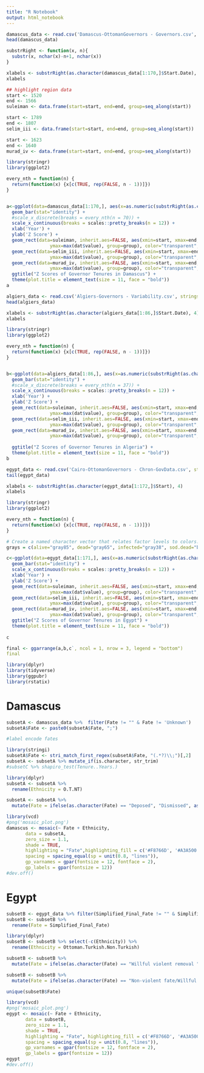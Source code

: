 ---
title: "R Notebook"
output: html_notebook
---

```{r}
damascus_data <- read.csv('Damascus-OttomanGovernors - Governors.csv', stringsAsFactors=T)
head(damascus_data)
```

```{r}
substrRight <- function(x, n){
  substr(x, nchar(x)-n+1, nchar(x))
}
```

```{r}
xlabels <- substrRight(as.character(damascus_data[1:170,]$Start.Date), 4)
xlabels
```


```{r}
## highlight region data
start <- 1520
end <- 1566
suleiman <- data.frame(start=start, end=end, group=seq_along(start))
```

```{r}
start <- 1789
end <- 1807
selim_iii <- data.frame(start=start, end=end, group=seq_along(start))
```

```{r}
start <- 1623
end <- 1640
murad_iv <- data.frame(start=start, end=end, group=seq_along(start))
```

```{r}
library(stringr)
library(ggplot2)

every_nth = function(n) {
  return(function(x) {x[c(TRUE, rep(FALSE, n - 1))]})
}


a<-ggplot(data=damascus_data[1:170,], aes(x=as.numeric(substrRight(as.character(Start.Date), 4)), y=scale(Tenure..Years.))) +
  geom_bar(stat="identity") + 
  #scale_x_discrete(breaks = every_nth(n = 70)) + 
  scale_x_continuous(breaks = scales::pretty_breaks(n = 12)) +
  xlab('Year') +
  ylab('Z Score') + 
  geom_rect(data=suleiman, inherit.aes=FALSE, aes(xmin=start, xmax=end, ymin=min(dat$value),
                ymax=max(dat$value), group=group), color="transparent", fill="green", alpha=0.3) + 
  geom_rect(data=selim_iii, inherit.aes=FALSE, aes(xmin=start, xmax=end, ymin=min(dat$value),
                ymax=max(dat$value), group=group), color="transparent", fill="red", alpha=0.3) +  
  geom_rect(data=murad_iv, inherit.aes=FALSE, aes(xmin=start, xmax=end, ymin=min(dat$value),
                ymax=max(dat$value), group=group), color="transparent", fill="orange", alpha=0.3) +
  ggtitle("Z Scores of Governor Tenures in Damascus") + 
  theme(plot.title = element_text(size = 11, face = "bold"))
a
```

```{r}
algiers_data <- read.csv('Algiers-Governors - Variability.csv', stringsAsFactors=T)
head(algiers_data)
```


```{r}
xlabels <- substrRight(as.character(algiers_data[1:86,]$Start.Date), 4)
xlabels
```

```{r}
library(stringr)
library(ggplot2)

every_nth = function(n) {
  return(function(x) {x[c(TRUE, rep(FALSE, n - 1))]})
}


b<-ggplot(data=algiers_data[1:86,], aes(x=as.numeric(substrRight(as.character(Start.Date), 4)), y=scale(Years.in.Office))) +
  geom_bar(stat="identity") + 
  #scale_x_discrete(breaks = every_nth(n = 37)) +
  scale_x_continuous(breaks = scales::pretty_breaks(n = 12)) +
  xlab('Year') +
  ylab('Z Score') + 
  geom_rect(data=suleiman, inherit.aes=FALSE, aes(xmin=start, xmax=end, ymin=min(dat$value),
                ymax=max(dat$value), group=group), color="transparent", fill="green", alpha=0.3) + 
  geom_rect(data=selim_iii, inherit.aes=FALSE, aes(xmin=start, xmax=end, ymin=min(dat$value),
                ymax=max(dat$value), group=group), color="transparent", fill="red", alpha=0.3) +  
  geom_rect(data=murad_iv, inherit.aes=FALSE, aes(xmin=start, xmax=end, ymin=min(dat$value),
                ymax=max(dat$value), group=group), color="transparent", fill="orange", alpha=0.3) +
  
  ggtitle("Z Scores of Governor Tenures in Algeria") + 
  theme(plot.title = element_text(size = 11, face = "bold"))
b
```


```{r}
egypt_data <- read.csv('Cairo-OttomanGovernors - Chron-GovData.csv', stringsAsFactors=T)
tail(egypt_data)
```



```{r}
xlabels <- substrRight(as.character(egypt_data[1:172,]$Start), 4)
xlabels
```


```{r}
library(stringr)
library(ggplot2)

every_nth = function(n) {
  return(function(x) {x[c(TRUE, rep(FALSE, n - 1))]})
}

# Create a named character vector that relates factor levels to colors.
grays = c(alive="gray85", dead="gray65", infected="gray38", sod.dead="black")

c<-ggplot(data=egypt_data[1:171,], aes(x=as.numeric(substrRight(as.character(egypt_data[1:171,]$Start), 4)), y=scale(Tenure..years.))) +
  geom_bar(stat="identity") + 
  scale_x_continuous(breaks = scales::pretty_breaks(n = 12)) +
  xlab('Year') +
  ylab('Z Score') + 
  geom_rect(data=suleiman, inherit.aes=FALSE, aes(xmin=start, xmax=end, ymin=min(dat$value),
                ymax=max(dat$value), group=group), color="transparent", fill="green", alpha=0.3) + 
  geom_rect(data=selim_iii, inherit.aes=FALSE, aes(xmin=start, xmax=end, ymin=min(dat$value),
                ymax=max(dat$value), group=group), color="transparent", fill="red", alpha=0.3) +  
  geom_rect(data=murad_iv, inherit.aes=FALSE, aes(xmin=start, xmax=end, ymin=min(dat$value),
                ymax=max(dat$value), group=group), color="transparent", fill="orange", alpha=0.3) +
  ggtitle("Z Scores of Governor Tenures in Egypt") +
  theme(plot.title = element_text(size = 11, face = "bold")) 
  
c
```


```{r fig.width=12, fig.height=7}
final <- ggarrange(a,b,c`, ncol = 1, nrow = 3, legend = "bottom")
final
```





```{r}
library(dplyr)
library(tidyverse)
library(ggpubr)
library(rstatix)

```


# Damascus


```{r}
subsetA <- damascus_data %>%  filter(Fate != "" & Fate != 'Unknown')
subsetA$Fate <- paste0(subsetA$Fate, ";")

#label encode fates

library(stringi)
subsetA$Fate <- stri_match_first_regex(subsetA$Fate, "(.*?)\\;")[,2]
subsetA <- subsetA %>% mutate_if(is.character, str_trim)
#subsetC %>% shapiro_test(Tenure..Years.)

library(dplyr)
subsetA <- subsetA %>%
  rename(Ethnicity = O.T.NT)

subsetA <- subsetA %>% 
  mutate(Fate = ifelse(as.character(Fate) == "Deposed", "Dismissed", as.character(Fate)))
```



```{r fig.width=7, fig.height=7}
library(vcd)
#png('mosaic_plot.png')
damascus <- mosaic(~ Fate + Ethnicity, 
       data = subsetA,
       zero_size = 1.1,
       shade = TRUE,
       highlighting = "Fate",highlighting_fill = c('#F8766D', '#A3A500', '#00BF7D'),
       spacing = spacing_equal(sp = unit(0.8, "lines")),
       gp_varnames = gpar(fontsize = 12, fontface = 2),
       gp_labels = gpar(fontsize = 12))
#dev.off()
```


# Egypt


```{r}
subsetB <- egypt_data %>% filter(Simplified_Final_Fate != "" & Simplified_Final_Fate != 'Unknown') %>% select(-c(Fate)) 
subsetB <- subsetB %>%
  rename(Fate = Simplified_Final_Fate)

library(dplyr)
subsetB <- subsetB %>% select(-c(Ethnicity)) %>%
  rename(Ethnicity = Ottoman.Turkish.Non.Turkish)
```


```{r}
subsetB <- subsetB %>% 
  mutate(Fate = ifelse(as.character(Fate) == "Willful violent removal ", "Willful violent removal", as.character(Fate)))

subsetB <- subsetB %>% 
  mutate(Fate = ifelse(as.character(Fate) == "Non-violent fate/Willful violent removal", "Willful violent removal", as.character(Fate)))
```


```{r}
unique(subsetB$Fate)
```

```{r fig.width=7, fig.height=7}
library(vcd)
#png('mosaic_plot.png')
egypt <- mosaic(~ Fate + Ethnicity, 
       data = subsetB,
       zero_size = 1.1,
       shade = TRUE,
       highlighting = "Fate", highlighting_fill = c('#F8766D', '#A3A500', '#00BF7D'),
       spacing = spacing_equal(sp = unit(0.8, "lines")),
       gp_varnames = gpar(fontsize = 12, fontface = 2),
       gp_labels = gpar(fontsize = 12))
egypt
#dev.off()
```













